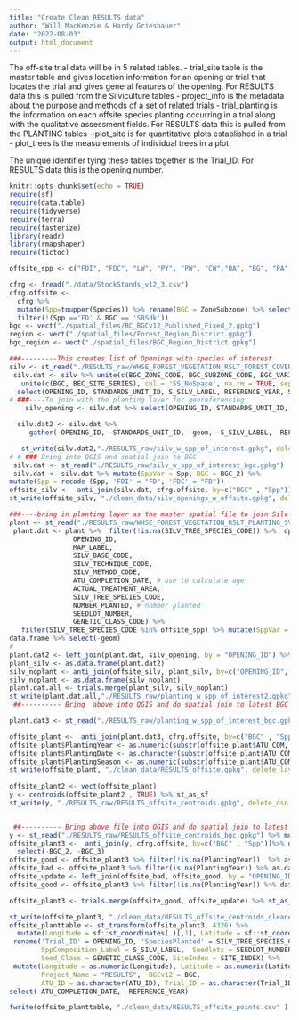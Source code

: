 ```yaml
---
title: "Create Clean RESULTS data"
author: "Will MacKenzie & Hardy Griesbauer"
date: "2022-08-03"
output: html_document
---
```

The off-site trial data will be in 5 related tables.
- trial_site table is the master table and gives location information for an opening or trial that locates the trial and gives general features of the opening. For RESULTS data this is pulled from the Silviculture tables
- project_info is the metadata about the purpose and methods of a set of related trials
- trial_planting is the information on each offsite species planting occurring in a trial along with the qualitative assessment fields. For RESULTS data this is pulled from the PLANTING tables
- plot_site is for quantitative plots established in a trial
- plot_trees is the measurements of individual trees in a plot

The unique identifier tying these tables together is the Trial_ID. For RESULTS data this is the opening number.


```r
knitr::opts_chunk$set(echo = TRUE)
require(sf)
require(data.table)
require(tidyverse)
require(terra)
require(fasterize)
library(readr)
library(rmapshaper)
require(tictoc)

```

```r

offsite_spp <- c("FDI", "FDC", "LW", "PY", "PW", "CW","BA", "BG", "PA", "YC", "BN", "BP", "LS", "FD")

cfrg <- fread("./data/StockStands_v12_3.csv")
cfrg.offsite <-
  cfrg %>%
  mutate(Spp=toupper(Species)) %>% rename(BGC = ZoneSubzone) %>% select(BGC,Spp,Suitability) %>%  filter(Suitability >0 & Suitability <4) %>% distinct() %>% group_by(BGC, Spp) %>% filter(Suitability == min(Suitability)) %>% data.frame %>% 
  filter(!(Spp =='FD' & BGC == 'SBSdk'))
bgc <- vect("./spatial_files/BC_BGCv12_Published_Fixed_2.gpkg")
region <- vect("./spatial_files/Forest_Region_District.gpkg")
bgc_region <- vect("./spatial_files/BGC_Region_District.gpkg")

```

```r
###---------This creates list of Openings with species of interest
silv <- st_read("./RESULTS_raw/WHSE_FOREST_VEGETATION_RSLT_FOREST_COVER_SILV_SVW.gpkg") %>% filter(!is.na(S_SPECIES_CODE_1))# %>%
 silv.dat <- silv %>% unite(c(BGC_ZONE_CODE, BGC_SUBZONE_CODE, BGC_VARIANT, BGC_PHASE), col = 'BGC', sep = "", na.rm = TRUE) %>%
   unite(c(BGC, BEC_SITE_SERIES), col = 'SS_NoSpace', na.rm = TRUE, sep = "/", remove = FALSE) %>%
  select(OPENING_ID, STANDARDS_UNIT_ID, S_SILV_LABEL, REFERENCE_YEAR, SITE_INDEX, BGC, SS_NoSpace, geom,  matches("SPECIES_CODE"))
# ###----To join with the planting layer for georeferencing
    silv_opening <- silv.dat %>% select(OPENING_ID, STANDARDS_UNIT_ID, S_SILV_LABEL, REFERENCE_YEAR, SITE_INDEX, BGC, SS_NoSpace, geom)

  silv.dat2 <- silv.dat %>%
     gather(-OPENING_ID, -STANDARDS_UNIT_ID, -geom, -S_SILV_LABEL, -REFERENCE_YEAR, -SITE_INDEX, -BGC, -SS_NoSpace, key = "species_col", value = "Spp") %>% filter(Spp %in% offsite_spp)

   st_write(silv.dat2,"./RESULTS_raw/silv_w_spp_of_interest.gpkg", delete_layer = TRUE)
# # ### Bring into QGIS and spatial join to BGC
 silv.dat <- st_read("./RESULTS_raw/silv_w_spp_of_interest_bgc.gpkg")
 silv.dat <- silv.dat %>% mutate(SppVar = Spp, BGC = BGC_2) %>% 
mutate(Spp = recode (Spp, 'FDI' = "FD", 'FDC' = "FD"))
offsite_silv <-  anti_join(silv.dat, cfrg.offsite, by=c("BGC" , "Spp"))
st_write(offsite_silv, "./clean_data/silv_openings_w_offsite.gpkg", delete_layer = TRUE)

###----bring in planting layer as the master spatial file to join Silv info to.
plant <- st_read("./RESULTS_raw/WHSE_FOREST_VEGETATION_RSLT_PLANTING_SVW.gpkg")# %>%
 plant.dat <- plant %>%  filter(!is.na(SILV_TREE_SPECIES_CODE)) %>%  dplyr::select(ACTIVITY_TREATMENT_UNIT_ID,
                OPENING_ID,
                MAP_LABEL,
                SILV_BASE_CODE,
                SILV_TECHNIQUE_CODE,
                SILV_METHOD_CODE,
                ATU_COMPLETION_DATE, # use to calculate age
                ACTUAL_TREATMENT_AREA,
                SILV_TREE_SPECIES_CODE,
                NUMBER_PLANTED, # number planted
                SEEDLOT_NUMBER,
                GENETIC_CLASS_CODE) %>%
   filter(SILV_TREE_SPECIES_CODE %in% offsite_spp) %>% mutate(SppVar = SILV_TREE_SPECIES_CODE) %>%  mutate(Spp = recode(SppVar, "FDI" = "FD", "FDC" = "FD")) %>%
data.frame %>% select(-geom)
#
plant.dat2 <- left_join(plant.dat, silv_opening, by = "OPENING_ID") %>% st_as_sf %>% filter(!st_is_empty(.))
plant_silv <- as.data.frame(plant.dat2)
silv_noplant <- anti_join(offsite_silv, plant_silv, by=c("OPENING_ID", "Spp")) %>% st_as_sf %>% filter(!st_is_empty(.))## where off-site silv records but no plant record
silv_noplant <- as.data.frame(silv_noplant)
plant.dat.all <- trials.merge(plant_silv, silv_noplant)
st_write(plant.dat.all,"./RESULTS_raw/planting_w_spp_of_interest2.gpkg", delete_layer= TRUE)
 ##---------- Bring  above into QGIS and do spatial join to latest BGC
```


```r
plant.dat3 <- st_read("./RESULTS_raw/planting_w_spp_of_interest_bgc.gpkg") %>% mutate(BGC = BGC_2)

offsite_plant <-  anti_join(plant.dat3, cfrg.offsite, by=c("BGC" , "Spp")) ### species not in BGC from CFRG
offsite_plant$PlantingYear <- as.numeric(substr(offsite_plant$ATU_COM, 1, 4))
offsite_plant$PlantingDate <- as.character(substr(offsite_plant$ATU_COM, 1, 10))
offsite_plant$PlantingSeason <- as.numeric(substr(offsite_plant$ATU_COM, 6, 7))
st_write(offsite_plant, "./clean_data/RESULTS_offsite.gpkg", delete_layer = TRUE) 
 
offsite_plant2 <- vect(offsite_plant)
y <- centroids(offsite_plant2 , TRUE) %>% st_as_sf
st_write(y, "./RESULTS_raw/RESULTS_offsite_centroids.gpkg", delete_dsn = TRUE) 


 ##---------- Bring above file into QGIS and do spatial join to latest BGC - this should be scripted but need a fast method in r
y <- st_read("./RESULTS_raw/RESULTS_offsite_centroids_bgc.gpkg") %>% mutate(BGC = BGC_3)
offsite_plant3 <-  anti_join(y, cfrg.offsite, by=c("BGC" , "Spp"))%>% distinct(OPENING_ID, Spp, .keep_all = TRUE) %>% 
  select(-BGC_2, -BGC_3)
offsite_good <- offsite_plant3 %>% filter(!is.na(PlantingYear))  %>% as.data.frame%>% select(OPENING_ID, PlantingYear, PlantingSeason, PlantingDate)
offsite_bad <- offsite_plant3 %>% filter(is.na(PlantingYear)) %>% as.data.frame %>% select( -PlantingYear, -PlantingSeason, -PlantingDate) 
offsite_update <- left_join(offsite_bad, offsite_good, by = "OPENING_ID") %>% distinct
offsite_good <- offsite_plant3 %>% filter(!is.na(PlantingYear)) %>% data.frame

offsite_plant3 <- trials.merge(offsite_good, offsite_update) %>% st_as_sf()

st_write(offsite_plant3, "./clean_data/RESULTS_offsite_centroids_cleaned.gpkg", delete_dsn = TRUE) 
offsite_planttable <- st_transform(offsite_plant3, 4326) %>%  
  mutate(Longitude = sf::st_coordinates(.)[,1], Latitude = sf::st_coordinates(.)[,2]) %>% sf::st_set_geometry(NULL) %>% as.data.frame() %>% 
 rename('Trial_ID' = OPENING_ID, 'SpeciesPlanted' = SILV_TREE_SPECIES_CODE, ATU_ID = ACTIVITY_TREATMENT_UNIT_ID, 
        SppComposition_Label = S_SILV_LABEL,  Seedlots = SEEDLOT_NUMBER, StockType = SILV_METHOD_CODE, 
        Seed_Class = GENETIC_CLASS_CODE, SiteIndex = SITE_INDEX) %>%  
 mutate(Longitude = as.numeric(Longitude), Latitude = as.numeric(Latitude), Trial_Type = "Operational", 
        Project_Name = "RESULTS",  BGCv12 = BGC,
        ATU_ID = as.character(ATU_ID), Trial_ID = as.character(Trial_ID)) %>%   
select(-ATU_COMPLETION_DATE, -REFERENCE_YEAR)

fwrite(offsite_planttable, "./clean_data/RESULTS_offsite_points.csv" )
```


